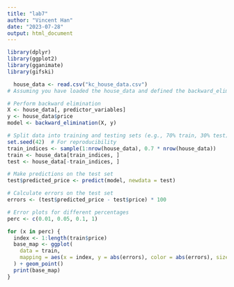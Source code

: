 ```yaml
---
title: "lab7"
author: "Vincent Han"
date: "2023-07-28"
output: html_document
---
```


```r
library(dplyr)
library(ggplot2)
library(gganimate)
library(gifski)

  house_data <- read.csv("kc_house_data.csv")
# Assuming you have loaded the house_data and defined the backward_elimination function

# Perform backward elimination
X <- house_data[, predictor_variables]
y <- house_data$price
model <- backward_elimination(X, y)

# Split data into training and testing sets (e.g., 70% train, 30% test)
set.seed(42)  # For reproducibility
train_indices <- sample(1:nrow(house_data), 0.7 * nrow(house_data))
train <- house_data[train_indices, ]
test <- house_data[-train_indices, ]

# Make predictions on the test set
test$predicted_price <- predict(model, newdata = test)

# Calculate errors on the test set
errors <- (test$predicted_price - test$price) * 100

# Error plots for different percentages
perc <- c(0.01, 0.05, 0.1, 1)

for (x in perc) {
  index <- 1:length(train$price)
  base_map <- ggplot(
    data = train,
    mapping = aes(x = index, y = abs(errors), color = abs(errors), size = price)
  ) + geom_point()
  print(base_map)
}

```
